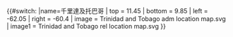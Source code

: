{{#switch:{{{1}}}
|name=千里達及托巴哥
| top    = 11.45
| bottom = 9.85
| left   = -62.05
| right  = -60.4
| image  = Trinidad and Tobago adm location map.svg
| image1 = Trinidad and Tobago rel location map.svg
}}<noinclude>{{Location map/Info|Trinidad and Tobago}}
{{Documentation}}
</noinclude>